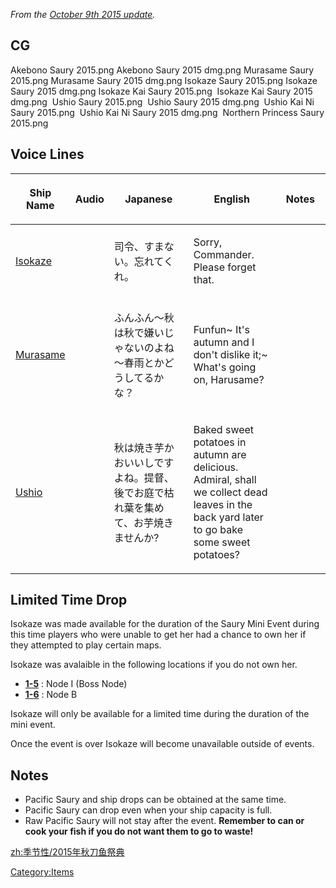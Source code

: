 ''From the [[Game Updates/2015/October 9th|October 9th 2015 update]].''

==CG==
<gallery>
Akebono Saury 2015.png 
Akebono Saury 2015 dmg.png 
Murasame Saury 2015.png
Murasame Saury 2015 dmg.png
Isokaze Saury 2015.png
Isokaze Saury 2015 dmg.png
Isokaze Kai Saury 2015.png ‎
Isokaze Kai Saury 2015 dmg.png ‎
Ushio Saury 2015.png ‎
Ushio Saury 2015 dmg.png ‎
Ushio Kai Ni Saury 2015.png ‎
Ushio Kai Ni Saury 2015 dmg.png ‎
Northern Princess Saury 2015.png ‎
</gallery>

==Voice Lines==
{| class="wikitable" style="text-align:center;"
!style="width:6%;"|Ship Name
!style="width:3%;"|Audio
!style="width:35%;"|Japanese
!style="width:35%;"|English
!style="width:21%;"|Notes
|-
|[[Isokaze]]
|{{audio|file=Isokaze Saury 2015 Secretary.ogg}}
|司令、すまない。忘れてくれ。
|Sorry, Commander. Please forget that.
|
|-
|[[Murasame]]
|{{audio|file=Murasame Saury 2015 Secretary.ogg}}
|ふんふん～秋は秋で嫌いじゃないのよね～春雨とかどうしてるかな？
|Funfun~ It's autumn and I don't dislike it;~ What's going on, Harusame?
|
|-
|[[Ushio]]
|{{audio|file=Ushio Saury 2015 Secretary.ogg}}
|秋は焼き芋かおいいしですよね。提督、後でお庭で枯れ葉を集めて、お芋焼きませんか?
|Baked sweet potatoes in autumn are delicious. Admiral, shall we collect dead leaves in the back yard later to go bake some sweet potatoes?
|
|}

==Limited Time Drop== 

Isokaze was made available for the duration of the Saury Mini Event during this time players who were unable to get her had a chance to own her if they attempted to play certain maps.

Isokaze was avalaible in the following locations if you do not own her.

*'''[[World 1#1-5|1-5]]''' : Node I (Boss Node)
*'''[[World 1#1-6|1-6]]''' : Node B 

Isokaze will only be available for a limited time during the duration of the mini event.

Once the event is over Isokaze will become unavailable outside of events.

==Notes==
* Pacific Saury and ship drops can be obtained at the same time.
* Pacific Saury can drop even when your ship capacity is full.
* Raw Pacific Saury will not stay after the event. '''Remember to can or cook your fish if you do not want them to go to waste!'''

{{Seasonal}}
[[Category:Items]]
[[zh:季节性/2015年秋刀鱼祭典]]